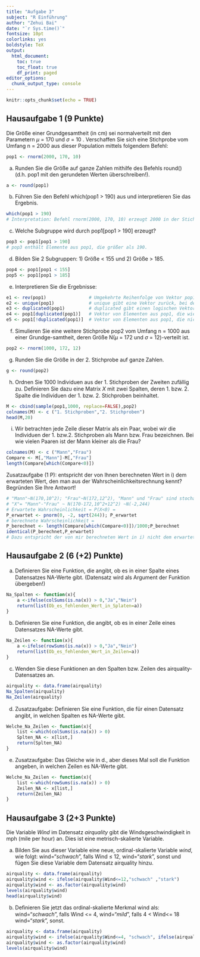 ```yaml
---
title: "Aufgabe 3"
subject: "R Einführung"
author: "Zehui Bai"
date: "`r Sys.time()`"
fontsize: 10pt
colorlinks: yes
boldstyle: TeX
output: 
  html_document:
    toc: true
    toc_float: true
    df_print: paged
editor_options: 
  chunk_output_type: console
---
```


```r
knitr::opts_chunk$set(echo = TRUE)
```

## Hausaufgabe 1 (9 Punkte)

Die Größe einer Grundgesamtheit (in cm) sei normalverteilt mit den Parametern $μ$ = 170 und $σ$ = 10 . Verschaffen Sie sich eine Stichprobe vom Umfang n = 2000 aus dieser Population mittels folgendem Befehl:

```r
pop1 <- rnorm(2000, 170, 10)
```

a.	Runden Sie die Größe auf ganze Zahlen mithilfe des Befehls round() (d.h. pop1 mit den gerundeten Werten überschreiben!).
```r
a <- round(pop1)
```

b.	Führen Sie den Befehl which(pop1 > 190) aus und interpretieren Sie das Ergebnis.
```r
which(pop1 > 190)
# Interpretation: Befehl rnorm(2000, 170, 10) erzeugt 2000 in der Stichprobe, Ergebnisse von which(pop1 > 190) sind Nr. der Anzahl größer als 190.
```

c.	Welche Subgruppe wird durch pop1[pop1 > 190] erzeugt?
```r
pop3 <- pop1[pop1 > 190]
# pop3 enthält Elemente aus pop1, die größer als 190.
```

d.	Bilden Sie 2 Subgruppen: 1) Größe < 155 und 2) Größe > 185.
```r
pop4 <- pop1[pop1 < 155]
pop5 <- pop1[pop1 > 185]
```

e.  Interpretieren Sie die Ergebnisse:
```r
e1 <- rev(pop1)                # Umgekehrte Reihenfolge von Vektor pop1 
e2 <- unique(pop1)             # unique gibt eine Vektor zurück, bei der doppelte Elemente entfernt wurden
e3 <- duplicated(pop1)         # duplicated gibt einen logischen Vektor(True & False) zurück, der angibt, welche Elemente gleich sind(True)
e4 <- pop1[duplicated(pop1)]   # Vektor von Elementen aus pop1, die wiederholt haben (True)
e5 <- pop1[!duplicated(pop1)]  # Vektor von Elementen aus pop1, die nicht wiederholt haben (False, wie unique(pop1) )
```

f.	Simulieren Sie eine weitere Stichprobe pop2 vom Umfang n = 1000 aus einer Grundge-samtheit, deren Größe N($μ$ = 172 und $σ$ = 12)-verteilt ist.
```r
pop2 <- rnorm(1000, 172, 12)
```

g.	Runden Sie die Größe in der 2. Stichprobe auf ganze Zahlen.
```r
g <- round(pop2) 
```

h.	Ordnen Sie 1000 Individuen aus der 1. Stichproben der Zweiten zufällig zu. Deﬁnieren Sie dazu eine Matrix $X$ mit zwei Spalten, deren 1. bzw. 2. Spalte die Individuen der 1. bzw. 2.	Stichproben beinhaltet.
```r
M <- cbind(sample(pop1,1000, replace=FALSE),pop2)
colnames(M) <- c ("1. Stichproben","2. Stichproben")
head(M,20)
```

i.	Wir betrachten jede Zeile dieser Matrix als ein Paar, wobei wir die Individuen der 1. bzw.2.	Stichproben als Mann bzw. Frau bezeichnen. Bei wie vielen Paaren ist der Mann kleiner als die Frau?
```r
colnames(M) <- c ("Mann","Frau")
Compare <- M[,"Mann"]-M[,"Frau"]
length(Compare[which(Compare<0)])
```

Zusatzaufgabe (1 P): entspricht der von Ihnen berechneten Wert in i) dem erwarteten Wert, den man aus der Wahrscheinlichkeitsrechnung kennt? Begründen Sie Ihre Antwort!
```r
# "Mann"~N(170,10^2); "Frau"~N(172,12^2), "Mann" und "Frau" sind stochastisch unabhängig
# "X"= "Mann"-"Frau" ~ N(170-172,10^2+12^2) ~N(-2,244)
# Erwartete Wahrscheinlichkeit = P(X<0) = 
P_erwartet <- pnorm(0, -2, sqrt(244)); P_erwartet
# berechnete Wahrscheinlichkeit =
P_berechnet <- length(Compare[which(Compare<0)])/1000;P_berechnet
identical(P_berechnet,P_erwartet)
# Dazu entspricht der von mir berechneten Wert in i) nicht dem erwarteten Wert. Denn laut der Gesetze der großen Zahlen wird die relative Häufigkeit eines Zufallsergebnisses in der Regel um die theoretische Wahrscheinlichkeit eines Zufallsergebnisses stabilisiert, wenn das zu Grunde liegende Zufallsexperiment immer wieder unter denselben Voraussetzungen durchgeführt wird.
```

## Hausaufgabe 2 (6 (+2) Punkte)

a.	Deﬁnieren Sie eine Funktion, die angibt, ob es in einer Spalte eines Datensatzes NA-Werte gibt. (Datensatz wird als Argument der Funktion übergeben!)

```r
Na_Spalten <- function(x){
    a <-ifelse(colSums(is.na(x)) > 0,"Ja","Nein")
    return(list(Ob_es_fehlenden_Wert_in_Splaten=a))
}
```

b.	Deﬁnieren Sie eine Funktion, die angibt, ob es in einer Zeile eines Datensatzes NA-Werte gibt.
```r
Na_Zeilen <- function(x){
    a <-ifelse(rowSums(is.na(x)) > 0,"Ja","Nein")
    return(list(Ob_es_fehlenden_Wert_in_Zeilen=a))
}
```

c.	Wenden Sie diese Funktionen an den Spalten bzw. Zeilen des airquality-Datensatzes an.
```r
airquality <- data.frame(airquality)
Na_Spalten(airquality)
Na_Zeilen(airquality)
```

d.	Zusatzaufgabe: Deﬁnieren Sie eine Funktion, die für einen Datensatz angibt, in welchen Spalten es NA-Werte gibt.
```r
Welche_Na_Zeilen <- function(x){
    list <-which(colSums(is.na(x)) > 0) 
    Splten_NA <- x[list,]
    return(Splten_NA)
}
```

e. Zusatzaufgabe: Das Gleiche wie in d., aber dieses Mal soll die Funktion angeben, in welchen Zeilen es NA-Werte gibt.
```r
Welche_Na_Zeilen <- function(x){
    list <-which(rowSums(is.na(x)) > 0) 
    Zeilen_NA <- x[list,]
    return(Zeilen_NA)
}
```

## Hausaufgabe 3 (2+3 Punkte)

Die Variable $Wind$ im Datensatz $airquality$ gibt die Windsgeschwindigkeit in mph (mile per hour) an. Dies ist eine metrisch-skalierte Variable.

a.	Bilden Sie aus dieser Variable eine neue, ordinal-skalierte Variable $wind$, wie folgt:
wind="*schwach*", falls Wind $\leq$ 12,
wind="*stark*", sonst
und fügen Sie diese Variable dem Datensatz airquality hinzu.

```r
airquality <- data.frame(airquality)
airquality$wind <- ifelse(airquality$Wind<=12,"schwach" ,"stark")
airquality$wind <- as.factor(airquality$wind)
levels(airquality$wind)
head(airquality$wind)
```

b.  Deﬁnieren Sie jetzt das ordinal-skalierte Merkmal wind als:
wind="*schwach*", falls Wind <= 4,
wind="*mild*", falls 4 < Wind<= 18
wind="*stark*", sonst.

```r
airquality <- data.frame(airquality)
airquality$wind <- ifelse(airquality$Wind<=4, "schwach", ifelse(airquality$Wind<=18, "mild" ,"stark"))
airquality$wind <- as.factor(airquality$wind)
levels(airquality$wind)
```
